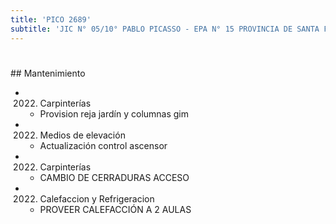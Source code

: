 ```yaml
---
title: 'PICO 2689'
subtitle: 'JIC N° 05/10° PABLO PICASSO - EPA N° 15 PROVINCIA DE SANTA FE - EPC N° 15 PROVINCIA DE SANTA FE'
---
```


#


 ## Mantenimiento

*  (2022) Carpinterías 
    + Provision reja jardín y columnas gim

*  (2022) Medios de elevación 
    + Actualización control ascensor

*  (2022) Carpinterías 
    + CAMBIO DE CERRADURAS ACCESO

*  (2022) Calefaccion y Refrigeracion 
    + PROVEER CALEFACCIÓN A 2 AULAS



